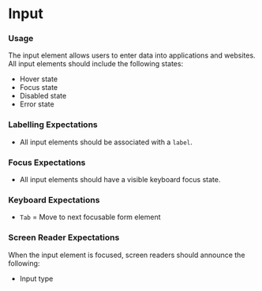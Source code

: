 
# Input

<Canvas>
    <Story id="forms-input--default"/>
</Canvas>

<div class="documentation__container">
  <div class="documentation__col">
    <h3>Usage</h3>
    <p>
      The input element allows users to enter data into applications and websites. All input elements should include the following states:
      <ul>
        <li>Hover state</li>
        <li>Focus state</li>
        <li>Disabled state</li>
        <li>Error state</li>
      </ul>
    </p>
    <h3>Labelling Expectations</h3>
    <ul>
      <li>All input elements should be associated with a <code>label</code>.</li>
    </ul>
    <h3>Focus Expectations</h3>
    <ul>
      <li>All input elements should have a visible keyboard focus state.</li>
    </ul>
  </div>
  <div class="documentation__col">
    <h3>Keyboard Expectations</h3>
    <ul class="documentation__keys">
      <li><code>Tab</code> = Move to next focusable form element</li>
    </ul>
    <h3>Screen Reader Expectations</h3>
    <p>
      When the input element is focused, screen readers should announce the following:
      <ul class="documentation__keys">
        <li>Input type</li>
      </ul>
    </p>
  </div>
</div>
